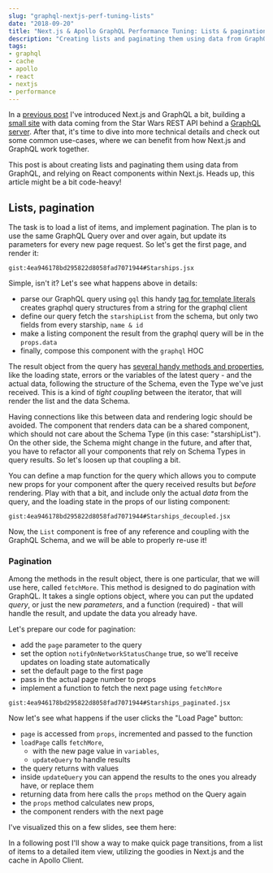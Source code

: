 ```yaml
---
slug: "graphql-nextjs-perf-tuning-lists"
date: "2018-09-20"
title: "Next.js & Apollo GraphQL Performance Tuning: Lists & pagination"
description: "Creating lists and paginating them using data from GraphQL, and relying on React components within Next.js"
tags:
- graphql
- cache
- apollo
- react
- nextjs
- performance
---
```



<Intro>

In a [previous post](/writing/graphql-with-next-js-and-apollo/) I've introduced Next.js and GraphQL a bit, building a [small site](https://starwars-app-qcusxpjhnl.now.sh/) with data coming from the Star Wars REST API behind a [GraphQL server](https://github.com/necccc/starwars-graphql). After that, it's time to dive into more technical details and check out some common use-cases, where we can benefit from how Next.js and GraphQL work together.

This post is about creating lists and paginating them using data from GraphQL, and relying on React components within Next.js. Heads up, this article might be a bit code-heavy!

</Intro>

## Lists, pagination

The task is to load a list of items, and implement pagination. The plan is to use the same GraphQL Query over and over again, but update its parameters for every new page request. So let's get the first page, and render it:


`gist:4ea946178bd295822d8058fad7071944#Starships.jsx`


Simple, isn't it? Let's see what happens above in details:

- parse our GraphQL query using `gql`
this handy [tag for template literals](http://exploringjs.com/es6/ch_template-literals.html#_tagged-template-literals) creates graphql query structures from a string for the graphql client
- define our query
fetch the `starshipList` from the schema, but only two fields from every starship, `name & id`
- make a listing component
the result from the graphql query will be in the `props.data`
- finally, compose this component with the `graphql` HOC

The result object from the query has [several handy methods and properties](https://www.apollographql.com/docs/react/api/react-apollo.html#graphql-query-options), like the loading state, errors or the variables of the latest query - and the actual data, following the structure of the Schema, even the Type we've just received. This is a kind of _tight coupling_ between the iterator, that will render the list and the data Schema.

Having connections like this between data and rendering logic should be avoided. The component that renders data can be a shared component, which should not care about the Schema Type (in this case: "starshipList"). On the other side, the Schema might change in the future, and after that, you have to refactor all your components that rely on Schema Types in query results. So let's loosen up that coupling a bit.

You can define a map function for the query which allows you to compute new props for your component after the query received results but _before_ rendering. Play with that a bit, and include only the actual _data_ from the query, and the loading state in the props of our listing component:


`gist:4ea946178bd295822d8058fad7071944#Starships_decoupled.jsx`



Now, the `List` component is free of any reference and coupling with the GraphQL Schema, and we will be able to properly re-use it!

### Pagination

Among the methods in the result object, there is one particular, that we will use here, called `fetchMore`. This method is designed to do pagination with GraphQL. It takes a single options object, where you can put the updated _query_, or just the new _parameters_, and a function (required) - that will handle the result, and update the data you already have.

Let's prepare our code for pagination:
- add the `page` parameter to the query
- set the option `notifyOnNetworkStatusChange` true, so we'll receive updates on loading state automatically
- set the default page to the first page
- pass in the actual page number to props
- implement a function to fetch the next page using `fetchMore`

`gist:4ea946178bd295822d8058fad7071944#Starships_paginated.jsx`


Now let's see what happens if the user clicks the "Load Page" button:
- `page` is accessed from `props`, incremented and passed to the function
- `loadPage` calls `fetchMore`,
  - with the new page value in `variables`,
  - `updateQuery` to handle results
- the query returns with values
- inside `updateQuery` you can append the results to the ones you already have, or replace them
- returning data from here calls the `props` method on the Query again
- the `props` method calculates new props,
- the component renders with the next page

I've visualized this on a few slides, see them here:


<SlideShare src="//www.slideshare.net/slideshow/embed_code/key/3Q0kKB8dLsUc1N" />


In a following post I'll show a way to make quick page transitions, from a list of items to a detailed item view, utilizing the goodies in Next.js and the cache in Apollo Client.
